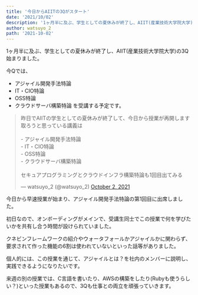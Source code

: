 ```yaml
---
title: '今日からAIITの3Qがスタート'
date: '2021/10/02'
description: '1ヶ月半に及ぶ、学生としての夏休みが終了し、AIIT(産業技術大学院大学)の3Q始まりました。...'
author: watsuyo_2
path: '2021-10-02'
---
```


1ヶ月半に及ぶ、学生としての夏休みが終了し、AIIT(産業技術大学院大学)の3Q始まりました。

今Qでは、
- アジャイル開発手法特論
- IT・CIO特論
- OSS特論
- クラウドサーバ構築特論
を受講する予定です。

<blockquote class="twitter-tweet"><p lang="ja" dir="ltr">昨日でAIITの学生としての夏休みが終了して、今日から授業が再開します<br>取ろうと思っている講義は<br><br>- アジャイル開発手法特論<br>- IT・CIO特論<br>- OSS特論<br>- クラウドサーバ構築特論<br><br>セキュアプログラミングとクラウドインフラ構築特論も1回目出てみる</p>&mdash; watsuyo_2 (@watsuyo_2) <a href="https://twitter.com/watsuyo_2/status/1444105076650352643?ref_src=twsrc%5Etfw">October 2, 2021</a></blockquote> <script async src="https://platform.twitter.com/widgets.js" charset="utf-8"></script>

今日から早速授業が始まり、アジャイル開発手法特論の第1回目に出席しました。

初日なので、オンボーディングがメインで、受講生同士でこの授業で何を学びたいかを共有し合う時間が設けられていました。

クネビンフレームワークの紹介やウォータフォールかアジャイルかに関わらず、要求されて作った機能の6割は使われていないといった話等がありました。

個人的には、この授業を通じて、アジャイルとは？を社内のメンバーに説明し、実践できるようになりたいです。

来週の別の授業では、C言語を書いたり、AWSの構築をしたり(Rubyも使うらしい？)といった授業もあるので、3Qも仕事との両立を頑張っていきます。
